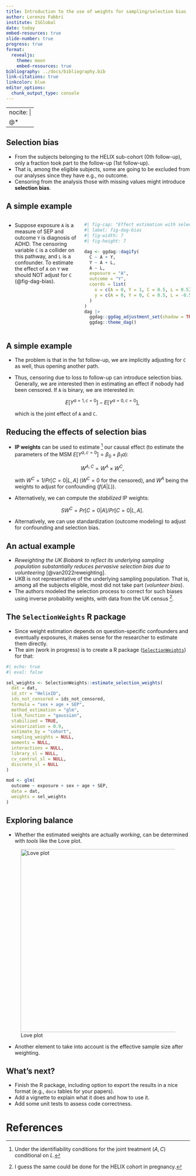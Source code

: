 ```yaml
---
title: Introduction to the use of weights for sampling/selection bias
author: Lorenzo Fabbri
institute: ISGlobal
date: today
embed-resources: true
slide-number: true
progress: true
format:
  revealjs:
    theme: moon
    embed-resources: true
bibliography: ../docs/bibliography.bib
link-citations: true
linkcolor: blue
editor_options:
  chunk_output_type: console
---
```


---
nocite: |
  @*
---

## Selection bias

- From the subjects belonging to the HELIX sub-cohort (0th follow-up), only a fraction took part to the follow-up (1st follow-up).
- That is, among the eligible subjects, some are going to be excluded from our analyses since they have e.g., no outcome.
- Censoring from the analysis those with missing values might introduce **selection bias**.

## A simple example {.smaller}

:::: {.columns}

::: {.column width="40%"}
- Suppose exposure `A` is a measure of SEP and outcome `Y` is diagnosis of ADHD. The censoring variable `C` is a collider on this pathway, and `L` is a confounder. To estimate the effect of `A` on `Y` we should NOT adjust for `C` (@fig-dag-bias).
:::

::: {.column width="60%"}
```r
#| fig-cap: "Effect estimation with selection bias"
#| label: fig-dag-bias
#| fig-width: 7
#| fig-height: 7

dag <- ggdag::dagify(
  C ~ A + Y,
  Y ~ A + L,
  A ~ L,
  exposure = "A",
  outcome = "Y",
  coords = list(
    x = c(A = 0, Y = 1, C = 0.5, L = 0.5),
    y = c(A = 0, Y = 0, C = 0.5, L = -0.5)
  )
)
dag |>
  ggdag::ggdag_adjustment_set(shadow = TRUE) +
  ggdag::theme_dag()
```
:::

:::

## A simple example

- The problem is that in the 1st follow-up, we are implicitly adjusting for `C` as well, thus opening another path.
- Thus, censoring due to loss to follow-up can introduce selection bias. Generally, we are interested then in estimating an effect if nobody had been censored. If `A` is binary, we are interested in:

  $$E\left[Y ^ {a=1,c=0}\right] - E\left[Y ^ {a=0,c=0}\right],$$

  which is the joint effect of `A` and `C`.

## Reducing the effects of selection bias {.smaller}

- **IP weights** can be used to estimate [^1] our causal effect (to estimate the parameters of the MSM $E\left[Y^{a,c=0}\right] = \beta_0 + \beta_1a$):

  $$W ^ {A,C} = W^A \times W^C,$$
  
  with $W^C = 1 / Pr\left[C=0|L,A\right]$ ($W^C=0$ for the censored), and $W^A$ being the weights to adjust for confounding ($f(A|L)$).

- Alternatively, we can compute the *stabilized* IP weights:
  
  $$SW^C = Pr\left[C=0|A\right] / Pr\left[C=0|L,A\right].$$

- Alternatively, we can use standardization (outcome modeling) to adjust for confounding and selection bias.


[^1]: Under the identifiability conditions for the joint treatment $(A,C)$ conditional on $L$.

## An actual example {.smaller}

- *Reweighting the UK Biobank to reflect its underlying sampling population substantially reduces pervasive selection bias due to volunteering* [@van2022reweighting].
- UKB is not representative of the underlying sampling population. That is, among all the subjects eligible, most did not take part (*volunteer bias*).
- The authors modeled the selection process to correct for such biases using inverse probability weights, with data from the UK census [^2].

[^2]: I guess the same could be done for the HELIX cohort in pregnancy.

## The `SelectionWeights` R package {.smaller}

- Since weight estimation depends on question-specific confounders and eventually exposures, it makes sense for the researcher to estimate them directly.
- The aim (work in progress) is to create a R package ([`SelectionWeights`](https://github.com/isglobal-cep/SelectionWeights)) for that:

``` r
#| echo: true
#| eval: false

sel_weights <- SelectionWeights::estimate_selection_weights(
  dat = dat,
  id_str = "HelixID",
  ids_not_censored = ids_not_censored,
  formula = "sex + age + SEP",
  method_estimation = "glm",
  link_function = "gaussian",
  stabilized = TRUE,
  winsorization = 0.9,
  estimate_by = "cohort",
  sampling_weights = NULL,
  moments = NULL,
  interactions = NULL,
  library_sl = NULL,
  cv_control_sl = NULL,
  discrete_sl = NULL
)

mod <- glm(
  outcome ~ exposure + sex + age + SEP,
  data = dat,
  weights = sel_weights
)
```

## Exploring balance {.nostretch .smaller}

- Whether the estimated weights are actually *working*, can be determined with *tools* like the Love plot.

![Love plot](artwork/love_plot_example.png){width=500}

- Another element to take into account is the effective sample size after weighting.

## What's next?

- Finish the R package, including option to export the results in a nice format (e.g., `docx` tables for your papers).
- Add a vignette to explain what it does and how to use it.
- Add some unit tests to assess code correctness.

# References {.unnumbered}

::: {#refs}
:::
